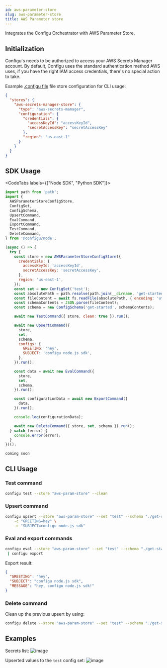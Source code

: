 ```yaml
---
id: aws-parameter-store
slug: aws-parameter-store
title: AWS Parameter store
---
```


Integrates the Configu Orchestrator with AWS Parameter Store.

## Initialization

Configu's needs to be authorized to access your AWS Secrets Manager account. By default, Configu uses the standard authentication method AWS uses, if you have the right IAM access credentials, there's no special action to take.

Example [.configu file](../cli-config) file store configuration for CLI usage:

```json
{
  "stores": {
    "aws-secrets-manager-store": {
      "type": "aws-secrets-manager",
      "configuration": {
        "credentials": {
          "accessKeyId": "accessKeyId",
          "secretAccessKey": "secretAccessKey"
        },
        "region": "us-east-1"
      }
    }
  }
}
```

## SDK Usage

<CodeTabs labels={["Node SDK", "Python SDK"]}>

```js
import path from 'path';
import {
  AWSParameterStoreConfigStore,
  ConfigSet,
  ConfigSchema,
  UpsertCommand,
  EvalCommand,
  ExportCommand,
  TestCommand,
  DeleteCommand,
} from '@configu/node';

(async () => {
  try {
    const store = new AWSParameterStoreConfigStore({
      credentials: {
        accessKeyId: 'accessKeyId',
        secretAccessKey: 'secretAccessKey',
      },
      region: 'us-east-1',
    });
    const set = new ConfigSet('test');
    const absolutePath = path.resolve(path.join(__dirname, 'get-started.cfgu.json'));
    const fileContent = await fs.readFile(absolutePath, { encoding: 'utf8' });
    const schemaContents = JSON.parse(fileContent);
    const schema = new ConfigSchema('get-started', schemaContents);

    await new TestCommand({ store, clean: true }).run();

    await new UpsertCommand({
      store,
      set,
      schema,
      configs: {
        GREETING: 'hey',
        SUBJECT: 'configu node.js sdk',
      },
    }).run();

    const data = await new EvalCommand({
      store,
      set,
      schema,
    }).run();

    const configurationData = await new ExportCommand({
      data,
    }).run();

    console.log(configurationData);

    await new DeleteCommand({ store, set, schema }).run();
  } catch (error) {
    console.error(error);
  }
})();
```

```python
coming soon
```

</CodeTabs>

## CLI Usage

### Test command

```bash
configu test --store "aws-param-store" --clean
```

### Upsert command

```bash
configu upsert --store "aws-param-store" --set "test" --schema "./get-started.cfgu.json" \
    -c "GREETING=hey" \
    -c "SUBJECT=configu node.js sdk"
```

### Eval and export commands

```bash
configu eval --store "aws-param-store" --set "test" --schema "./get-started.cfgu.json" \
 | configu export
```

Export result:

```json
{
  "GREETING": "hey",
  "SUBJECT": "configu node.js sdk",
  "MESSAGE": "hey, configu node.js sdk!"
}
```

### Delete command

Clean up the previous upsert by using:

```bash
configu delete --store "aws-param-store" --set "test" --schema "./get-started.cfgu.json"
```

## Examples

Secrets list:
![image](./img/aws-parameter-store-upsert-result.png)

Upserted values to the `test` config set:
![image](./img/aws-parameter-store-param-list.png)
